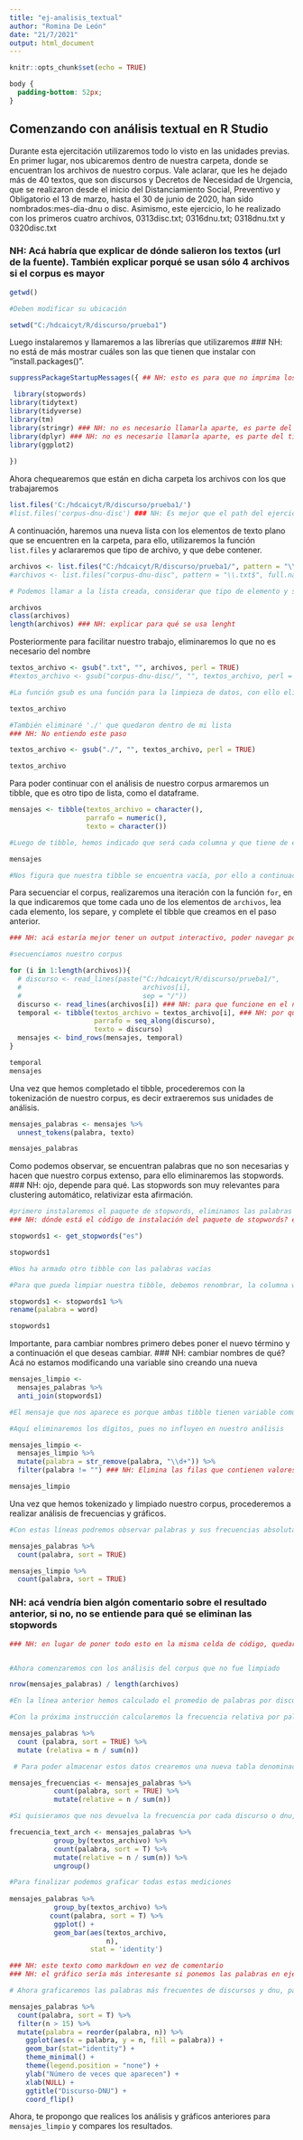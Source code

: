 ```yaml
---
title: "ej-analisis_textual"
author: "Romina De León"
date: "21/7/2021"
output: html_document
---
```


```r
knitr::opts_chunk$set(echo = TRUE)
```

```css
body {
  padding-bottom: 52px;
}
```

## Comenzando con análisis textual en R Studio

Durante esta ejercitación utilizaremos todo lo visto en las unidades previas. 
En primer lugar, nos ubicaremos dentro de nuestra carpeta, donde se encuentran los archivos de nuestro corpus. Vale aclarar, que les he dejado más de 40 textos, que son discursos y Decretos de Necesidad de Urgencia, que se realizaron desde el inicio del Distanciamiento Social, Preventivo y Obligatorio el 13 de marzo, hasta el 30 de junio de 2020, han sido nombrados:mes-dia-dnu o disc. Asimismo, este ejercicio, lo he realizado con los primeros cuatro archivos, 0313disc.txt; 0316dnu.txt; 0318dnu.txt y 0320disc.txt 

### NH: Acá habría que explicar de dónde salieron los textos (url de la fuente). También explicar porqué se usan sólo 4 archivos si el corpus es mayor


```r
getwd()

#Deben modificar su ubicación

setwd("C:/hdcaicyt/R/discurso/prueba1")

```


Luego instalaremos y llamaremos a las librerías que utilizaremos
### NH: no está de más mostrar cuáles son las que tienen que instalar con "install.packages()". 

```r


suppressPackageStartupMessages({ ## NH: esto es para que no imprima los mensajes de carga de paquetes en la notebook? Me parece mejor poner {r message=FALSE} al inicio de la celda. Esto evita los mensajes de instalación sin que aparezca nada raro en el html final

 library(stopwords)
library(tidytext)
library(tidyverse)
library(tm)
library(stringr) ### NH: no es necesario llamarla aparte, es parte del tidyverse
library(dplyr) ### NH: no es necesario llamarla aparte, es parte del tidyverse
library(ggplot2)
  
})

```


Ahora chequearemos que están en dicha carpeta los archivos con los que trabajaremos 

```r

list.files('C:/hdcaicyt/R/discurso/prueba1/')
#list.files('corpus-dnu-disc') ### NH: Es mejor que el path del ejercicio coincida con el nombre de la carpeta que dejamos en el campus, si no, va a haber muchos problemas
```


A continuación, haremos una nueva lista con los elementos de texto plano que se encuentren en la carpeta, para ello, utilizaremos la función <code>list.files</code> y aclararemos que tipo de archivo, y que debe contener.

```r
archivos <- list.files("C:/hdcaicyt/R/discurso/prueba1/", pattern = "\\.txt$", full.names = TRUE)
#archivos <- list.files("corpus-dnu-disc", pattern = "\\.txt$", full.names = TRUE) ### NH:

# Podemos llamar a la lista creada, considerar que tipo de elemento y su tamaño.

archivos
class(archivos) 
length(archivos) ### NH: explicar para qué se usa lenght

```


Posteriormente para facilitar nuestro trabajo, eliminaremos lo que no es necesario del nombre

```r
textos_archivo <- gsub(".txt", "", archivos, perl = TRUE)
#textos_archivo <- gsub("corpus-dnu-disc/", "", textos_archivo, perl = TRUE) ### NH: para que funcione en el nuevo path

#La función gsub es una función para la limpieza de datos, con ello eliminaremos la extensión de cada elemento dentro de la lista.

textos_archivo


```

```r


#También eliminaré './' que quedaron dentro de mi lista
### NH: No entiendo este paso

textos_archivo <- gsub("./", "", textos_archivo, perl = TRUE)

textos_archivo

```


Para poder continuar con el análisis de nuestro corpus armaremos un tibble, que es otro tipo de lista, como el dataframe. 

```r

mensajes <- tibble(textos_archivo = character(),
                   parrafo = numeric(),
                   texto = character())

#Luego de tibble, hemos indicado que será cada columna y que tiene de elementos contendrá

mensajes

#Nos figura que nuestra tibble se encuentra vacía, por ello a continuación la completaremos con nuestros datos.

```

Para secuenciar el corpus, realizaremos una iteración con la función <code>for</code>, en la que indicaremos que tome cada uno de los elementos de <code>archivos</code>, lea cada elemento, los separe, y complete el tibble que creamos en el paso anterior.

```r
### NH: acá estaría mejor tener un output interactivo, poder navegar por la tibble

#secuenciamos nuestro corpus 

for (i in 1:length(archivos)){
  # discurso <- read_lines(paste("C:/hdcaicyt/R/discurso/prueba1/",
  #                              archivos[i],
  #                              sep = "/"))
  discurso <- read_lines(archivos[i]) ### NH: para que funcione en el nuevo path
  temporal <- tibble(textos_archivo = textos_archivo[i], ### NH: por qué se crea esta variable temporal?
                     parrafo = seq_along(discurso),
                     texto = discurso)
  mensajes <- bind_rows(mensajes, temporal)
} 

temporal
mensajes


```

Una vez que hemos completado el tibble, procederemos con la tokenización de nuestro corpus, es decir extraeremos sus unidades de análisis.

```r

mensajes_palabras <- mensajes %>% 
  unnest_tokens(palabra, texto)

mensajes_palabras

```


Como podemos observar, se encuentran palabras que no son necesarias y hacen que nuestro corpus extenso, para ello eliminaremos las stopwords. ### NH: ojo, depende para qué. Las stopwords son muy relevantes para clustering automático, relativizar esta afirmación.


```r

#primero instalaremos el paquete de stopwords, eliminamos las palabras vacías, con la función filter y agregando que estamos trabajando en español.
### NH: dónde está el código de instalación del paquete de stopwords? en dónde se usa filter? Si no lo tienen instalado les va a dar error esta parte.

stopwords1 <- get_stopwords("es")

stopwords1

#Nos ha armado otro tibble con las palabras vacías

#Para que pueda limpiar nuestra tibble, debemos renombrar, la columna word por "palabra"

stopwords1 <- stopwords1 %>%
rename(palabra = word)

stopwords1

```

Importante, para cambiar nombres primero debes poner el nuevo término y a continuación el que deseas cambiar. ### NH: cambiar nombres de qué? Acá no estamos modificando una variable sino creando una nueva

```r

mensajes_limpio <- 
  mensajes_palabras %>%
  anti_join(stopwords1)

#El mensaje que nos aparece es porque ambas tibble tienen variable común "palabra", si no la encontrase devolvería error.
```


```r
#Aquí eliminaremos los dígitos, pues no influyen en nuestro análisis

mensajes_limpio <- 
  mensajes_limpio %>%
  mutate(palabra = str_remove(palabra, "\\d+")) %>%
  filter(palabra != "") ### NH: Elimina las filas que contienen valores de character vacíos (char vacío no es NA!)

mensajes_limpio

```

Una vez que hemos tokenizado y limpiado nuestro corpus, procederemos a realizar análisis de frecuencias y gráficos.


```r

#Con estas líneas podremos observar palabras y sus frecuencias absolutas

mensajes_palabras %>% 
  count(palabra, sort = TRUE)

mensajes_limpio %>% 
  count(palabra, sort = TRUE)


```

### NH: acá vendría bien algón comentario sobre el resultado anterior, si no, no se entiende para qué se eliminan las stopwords

```r

### NH: en lugar de poner todo esto en la misma celda de código, quedaría mejor que los comentarios sean texto markdown de la notebook seguidos del código en distintas celdas


#Ahora comenzaremos con los análisis del corpus que no fue limpiado 

nrow(mensajes_palabras) / length(archivos)

#En la línea anterior hemos calculado el promedio de palabras por discurso o dnu.

#Con la próxima instrucción calcularemos la frecuencia relativa por palabras y adjudicaremos ese nuevo valor en una columna que se denominará 'relativa'. Por lo cual tendremos tres columnas, la del término, su frecuencia absoluta y la relativa.

mensajes_palabras %>% 
  count (palabra, sort = TRUE) %>% 
  mutate (relativa = n / sum(n))

 # Para poder almacenar estos datos crearemos una nueva tabla denominada 'mensajes_frecuencias'.

mensajes_frecuencias <- mensajes_palabras %>%
           count(palabra, sort = TRUE) %>%
           mutate(relative = n / sum(n))    

#Si quisieramos que nos devuelva la frecuencia por cada discurso o dnu, debemos agrupar por cada uno de ello, lo realizamos con la función 'group_by' y lo guardamos en otra tabla llamada 'frecuencia_text_arch'

frecuencia_text_arch <- mensajes_palabras %>%
           group_by(textos_archivo) %>%
           count(palabra, sort = T) %>%
           mutate(relative = n / sum(n)) %>%
           ungroup()

#Para finalizar podemos graficar todas estas mediciones         
         
mensajes_palabras %>%
           group_by(textos_archivo) %>%
          count(palabra, sort = T) %>%
           ggplot() +
           geom_bar(aes(textos_archivo,
                        n),
                    stat = 'identity')

```



```r
### NH: este texto como markdown en vez de comentario
### NH: el gráfico sería más interesante si ponemos las palabras en eje x y frencuencias en eje y porque se podría observar la ley de Zipf, que la estoy desarrollando en la parte teórica

# Ahora graficaremos las palabras más frecuentes de discursos y dnu, para ello primero llamaremos a nuestra tabla 'mensajes_palabras' luego le diremos que cuente las ocurrencias, ordenadas de mayor a menor, en la tercera línea indicamos que filtre las ocurrencias mayores a 15. Como explicamos antes, como se crea una nueva tabla interna debemos indicar con mutate, la nueva columna, que almacenará los nuevos datos. Luego daremos las indicaciones para graficar con la función 'ggplot'. Primera aclaración, esta función une sus líneas con '+'; el argumento fill hará que cada palabra tenga un color determinado, 'stat' indica que las barras tomaran la altura según 'n'. Las líneas siguientes indicaran título, donde se ubicará la leyenda, y etiquetas en los ejes; y con 'coord_flip()' nos aseguramos que el eje 'Y' se imprima de forma horizontal. 

mensajes_palabras %>%
  count(palabra, sort = T) %>%
  filter(n > 15) %>%
  mutate(palabra = reorder(palabra, n)) %>%
    ggplot(aes(x = palabra, y = n, fill = palabra)) +
    geom_bar(stat="identity") +
    theme_minimal() +
    theme(legend.position = "none") +
    ylab("Número de veces que aparecen") +
    xlab(NULL) +
    ggtitle("Discurso-DNU") +
    coord_flip()
```

         
Ahora, te propongo que realices los análisis y gráficos anteriores para <code>mensajes_limpio</code> y compares los resultados.

